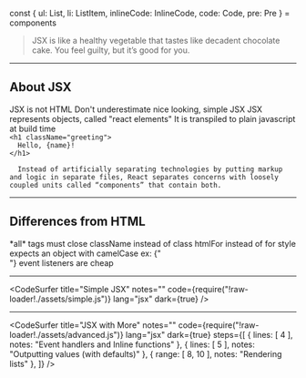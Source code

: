 
const { ul: List, li: ListItem, inlineCode: InlineCode, code: Code, pre: Pre } = components

<blockquote style={{ fontSize: '2em' }}>JSX is like a healthy vegetable that tastes like decadent chocolate cake. You feel guilty, but it’s good for you.</blockquote>

---

## About JSX

<List>
  <Appear>
    <ListItem>JSX is not HTML</ListItem>
    <ListItem>Don't underestimate nice looking, simple JSX</ListItem>
    <ListItem>JSX represents objects, called "react elements"</ListItem>
    <ListItem>It is transpiled to plain javascript at build time</ListItem>
  </Appear>
</List>

<Code>
&lt;h1 className="greeting"&gt;
  Hello, {name}!
&lt;/h1&gt;
</Code>

```notes
  Instead of artificially separating technologies by putting markup and logic in separate files, React separates concerns with loosely coupled units called “components” that contain both.
```

---

## Differences from HTML

<List>
  <Appear>
    <ListItem>*all* tags must close</ListItem>
    <ListItem><InlineCode>className</InlineCode> instead of <InlineCode>class</InlineCode></ListItem>
    <ListItem><InlineCode>htmlFor</InlineCode> instead of <InlineCode>for</InlineCode></ListItem>
    <ListItem><InlineCode>style</InlineCode> expects an object with camelCase</ListItem>
    <ListItem>ex: <InlineCode>{"<div style={{ backgroundColor: '#cb3036' }} />"}</InlineCode></ListItem>
    <ListItem>event listeners are cheap</ListItem>
  </Appear>
</List>

---

<CodeSurfer
  title="Simple JSX"
  notes=""
  code={require("!raw-loader!./assets/simple.js")}
  lang="jsx"
  dark={true}
/>

---

<CodeSurfer
  title="JSX with More"
  notes=""
  code={require("!raw-loader!./assets/advanced.js")}
  lang="jsx"
  dark={true}
  steps={[
    { lines: [ 4 ], notes: "Event handlers and Inline functions" },
    { lines: [ 5 ], notes: "Outputting values (with defaults)" },
    { range: [ 8, 10 ], notes: "Rendering lists" },
  ]}
/>
